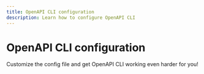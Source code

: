 ```yaml
---
title: OpenAPI CLI configuration
description: Learn how to configure OpenAPI CLI
---
```



# OpenAPI CLI configuration

<div>
  <Flex justifyContent="space-between" flexWrap="wrap">
    <WideTile to="./configuration-file.mdx" header="Redocly configuration file">
      Customize the config file and get OpenAPI CLI working even harder for you!
    </WideTile>
  </Flex>
</div>